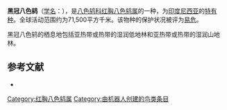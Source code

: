 {{noteTA
|G1=unit
}}
{{Speciesbox
| name = 黑冠八色鸫
| image = Pitta venusta-20030928.jpg
| status = VU | status_system = IUCN3.1
| genus = Erythropitta
| species = venusta
| authority = Müller, 1835
| range_map = 
}}

'''黑冠八色鸫'''（[[学名|学名]]：{{lang|la|''Erythropitta venusta''}}），是[[八色鸫科|八色鸫科]][[红胸八色鸫属|红胸八色鸫属]]的一种，为[[印度尼西亚|印度尼西亚]]的[[特有种|特有种]]。全球活动范围约为71,500平方千米。该物种的保护状况被评为[[易危|易危]]。

黑冠八色鸫的栖息地包括亚热带或热带的湿润低地林和亚热带或热带的湿润山地林。

== 参考文献 ==
*{{cite web|url=http://www.birdlife.org/datazone/speciesfactsheet.php?id=4014&m=0|title=Pitta venusta|publisher=[[国际鸟盟|BirdLife.org]]|accessdate=2011-06-27|archive-date=2016-03-04|archive-url=https://web.archive.org/web/20160304201936/http://www.birdlife.org/datazone/speciesfactsheet.php?id=4014&m=0|dead-url=no}}
{{Taxonbar|from=Q901735}}

[[Category:红胸八色鸫属|Category:红胸八色鸫属]]
[[Category:由机器人创建的鸟类条目|Category:由机器人创建的鸟类条目]]